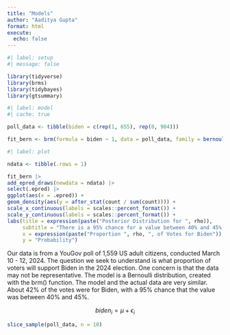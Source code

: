 ```yaml
---
title: "Models"
author: "Aaditya Gupta"
format: html
execute: 
  echo: false
---
```


```r
#| label: setup
#| message: false

library(tidyverse)
library(brms)
library(tidybayes)
library(gtsummary)
```

```r
#| label: model
#| cache: true

poll_data <- tibble(biden = c(rep(1, 655), rep(0, 904)))

fit_bern <- brm(formula = biden ~ 1, data = poll_data, family = bernoulli(), refresh = 0, silent = 2, seed = 9)
```

```r
#| label: plot

ndata <- tibble(.rows = 1)

fit_bern |>
add_epred_draws(newdata = ndata) |>
select(.epred) |>
ggplot(aes(x = .epred)) +
geom_density(aes(y = after_stat(count / sum(count)))) +
scale_x_continuous(labels = scales::percent_format()) +
scale_y_continuous(labels = scales::percent_format()) +
labs(title = expression(paste("Posterior Distribution for ", rho)),
     subtitle = "There is a 95% chance for a value between 40% and 45%.",
     x = expression(paste("Proportion ", rho, ", of Votes for Biden")),
     y = "Probability")
```

Our data is from a YouGov poll of 1,559 US adult citizens, conducted March 10 - 12, 2024. The question we seek to understand is what proportion of voters will support Biden in the 2024 election. One concern is that the data may not be representative. The model is a Bernoulli distribution, created with the brm() function. The model and the actual data are very similar. About 42% of the votes were for Biden, with a 95% chance that the value was between 40% and 45%.

$$ biden_i =  \mu + \epsilon_i $$

```r
slice_sample(poll_data, n = 10)
```
